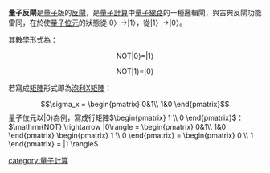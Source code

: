 {{Expand|time=2013-02-15T02:51:00+00:00 }}
'''量子反閘'''是[[量子|量子]]版的[[邏輯閘|反閘]]，是[[量子計算|量子計算]]中[[量子線路|量子線路]]的一種邏輯閘，與古典反閘功能雷同，在於使[[量子位元|量子位元]]的狀態從|0〉→|1〉，從|1〉→|0〉。

其數學形式為：
:<math>\mathrm{NOT} |0\rangle = |1\rangle </math>
:<math>\mathrm{NOT} |1\rangle = |0\rangle </math>

若寫成[[矩陣|矩陣]]形式即為[[泡利矩陣|泡利X矩陣]]：
:<math> \sigma_x  = \begin{pmatrix} 0&1\\ 1&0 \end{pmatrix} </math>
量子位元以<math>|0\rangle</math>為例，寫成行矩陣<math> \begin{pmatrix} 1 \\ 0 \end{pmatrix} </math>：
<math>\mathrm{NOT} \rightarrow |0\rangle = \begin{pmatrix} 0&1\\ 1&0 \end{pmatrix} \begin{pmatrix} 1 \\ 0 \end{pmatrix} = \begin{pmatrix} 0 \\ 1 \end{pmatrix} = |1 \rangle </math>

{{量子計算}}

[[category:量子計算|category:量子計算]]